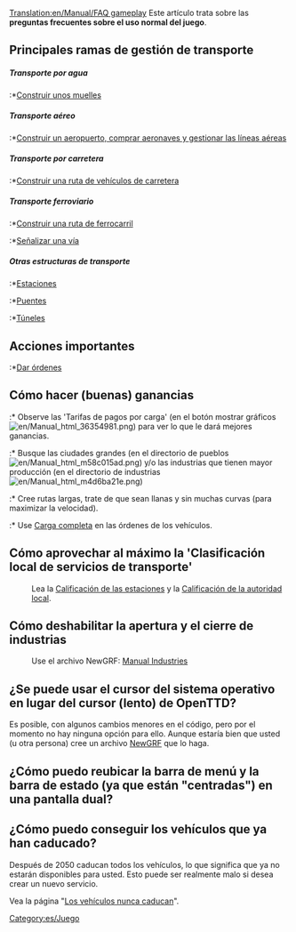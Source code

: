 [[Translation:en/Manual/FAQ gameplay]]
{{es/FAQmenu}}
Este artículo trata sobre las '''preguntas frecuentes sobre el uso normal del juego'''.

==Principales ramas de gestión de transporte==
=====Transporte por agua=====
:*[[es/Manual/Construir rutas marítimas|Construir unos muelles]]

=====Transporte aéreo=====
:*[[es/Manual/Construcción de aeropuertos|Construir un aeropuerto, comprar aeronaves y gestionar las líneas aéreas]]

=====Transporte por carretera=====
:*[[es/Manual/Construcción de carreteras|Construir una ruta de vehículos de carretera]]

=====Transporte ferroviario=====
:*[[es/Manual/Construcción de ferrocarriles|Construir una ruta de ferrocarril]]
:*[[es/Manual/Señales|Señalizar una vía]]

=====Otras estructuras de transporte=====
:*[[es/Manual/Estaciones|Estaciones]]
:*[[es/Manual/Puentes|Puentes]]
:*[[es/Manual/Túneles|Túneles]]

==Acciones importantes==
:*[[es/Manual/Órdenes|Dar órdenes]]

==Cómo hacer (buenas) ganancias==
:* Observe las 'Tarifas de pagos por carga' (en el botón mostrar gráficos [[File:en/Manual html 36354981.png]]) para ver lo que le dará mejores ganancias.
:* Busque las ciudades grandes (en el directorio de pueblos [[File:en/Manual html m58c015ad.png]]) y/o las industrias que tienen mayor producción (en el directorio de industrias [[File:en/Manual html m4d6ba21e.png]])
:* Cree rutas largas, trate de que sean llanas y sin muchas curvas (para maximizar la velocidad).
:* Use [[es/Manual/Órdenes#Carga_completa|Carga completa]] en las órdenes de los vehículos.

==Cómo aprovechar al máximo la 'Clasificación local de servicios de transporte'==
:Lea la [[es/Manual/Mecánica del juego#Calificación de las estaciones|Calificación de las estaciones]] y la [[es/Manual/Mecánica del juego#Calificación de la autoridad local|Calificación de la autoridad local]].

==Cómo deshabilitar la apertura y el cierre de industrias==
:Use el archivo NewGRF: [http://grfcrawler.tt-forums.net/details.php?do=details&id=244 Manual Industries]

==¿Se puede usar el cursor del sistema operativo en lugar del cursor (lento) de OpenTTD?==
Es posible, con algunos cambios menores en el código, pero por el momento no hay ninguna opción para ello. Aunque estaría bien que usted (u otra persona) cree un archivo [[es/Manual/NewGRF|NewGRF]] que lo haga.

== ¿Cómo puedo reubicar la barra de menú y la barra de estado (ya que están "centradas") en una pantalla dual?==

==¿Cómo puedo conseguir los vehículos que ya han caducado?==
Después de 2050 caducan todos los vehículos, lo que significa que ya no estarán disponibles para usted. Esto puede ser realmente malo si desea crear un nuevo servicio.

Vea la página "[[es/Los vehículos nunca caducan|Los vehículos nunca caducan]]".

[[Category:es/Juego]]